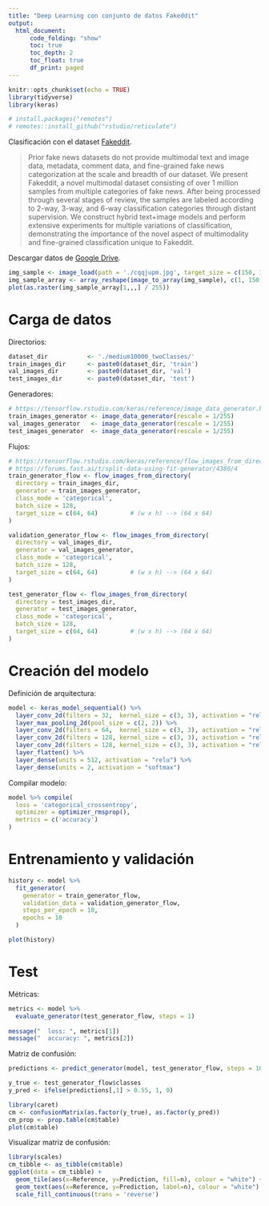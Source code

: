 ```yaml
---
title: "Deep Learning con conjunto de datos Fakeddit"
output:
  html_document:
      code_folding: "show"
      toc: true
      toc_depth: 2
      toc_float: true
      df_print: paged
---
```


```r
knitr::opts_chunk$set(echo = TRUE)
library(tidyverse)
library(keras)

# install.packages("remotes")
# remotes::install_github("rstudio/reticulate")
```

Clasificación con el dataset [Fakeddit](https://github.com/entitize/Fakeddit).

> Prior fake news datasets do not provide multimodal text and image data, metadata, comment data, and fine-grained fake news categorization at the scale and breadth of our dataset. We present Fakeddit, a novel multimodal dataset consisting of over 1 million samples from multiple categories of fake news. After being processed through several stages of review, the samples are labeled according to 2-way, 3-way, and 6-way classification categories through distant supervision. We construct hybrid text+image models and perform extensive experiments for multiple variations of classification, demonstrating the importance of the novel aspect of multimodality and fine-grained classification unique to Fakeddit.

Descargar datos de [Google Drive](https://drive.google.com/drive/folders/1qYWWdfdp-OAxKNXbKgAMh2x3p04X55TO?usp=sharing).

```r
img_sample <- image_load(path = './cqqjupm.jpg', target_size = c(150, 150))
img_sample_array <- array_reshape(image_to_array(img_sample), c(1, 150, 150, 3))
plot(as.raster(img_sample_array[1,,,] / 255))
```


# Carga de datos
Directorios:
```r
dataset_dir           <- './medium10000_twoClasses/'
train_images_dir      <- paste0(dataset_dir, 'train')
val_images_dir        <- paste0(dataset_dir, 'val')
test_images_dir       <- paste0(dataset_dir, 'test')
```

Generadores:
```r
# https://tensorflow.rstudio.com/keras/reference/image_data_generator.html 
train_images_generator <- image_data_generator(rescale = 1/255)
val_images_generator   <- image_data_generator(rescale = 1/255)
test_images_generator  <- image_data_generator(rescale = 1/255)
```

Flujos:
```r
# https://tensorflow.rstudio.com/keras/reference/flow_images_from_directory.html
# https://forums.fast.ai/t/split-data-using-fit-generator/4380/4
train_generator_flow <- flow_images_from_directory(
  directory = train_images_dir,
  generator = train_images_generator,
  class_mode = 'categorical',
  batch_size = 128,
  target_size = c(64, 64)         # (w x h) --> (64 x 64)
)

validation_generator_flow <- flow_images_from_directory(
  directory = val_images_dir,
  generator = val_images_generator,
  class_mode = 'categorical',
  batch_size = 128,
  target_size = c(64, 64)         # (w x h) --> (64 x 64)
)

test_generator_flow <- flow_images_from_directory(
  directory = test_images_dir,
  generator = test_images_generator,
  class_mode = 'categorical',
  batch_size = 128,
  target_size = c(64, 64)         # (w x h) --> (64 x 64)
)
```

# Creación del modelo

Definición de arquitectura:
```r
model <- keras_model_sequential() %>%
  layer_conv_2d(filters = 32,  kernel_size = c(3, 3), activation = "relu", input_shape = c(64, 64, 3)) %>%
  layer_max_pooling_2d(pool_size = c(2, 2)) %>%
  layer_conv_2d(filters = 64,  kernel_size = c(3, 3), activation = "relu") %>% layer_max_pooling_2d(pool_size = c(2, 2)) %>%
  layer_conv_2d(filters = 128, kernel_size = c(3, 3), activation = "relu") %>% layer_max_pooling_2d(pool_size = c(2, 2)) %>%
  layer_conv_2d(filters = 128, kernel_size = c(3, 3), activation = "relu") %>% layer_max_pooling_2d(pool_size = c(2, 2)) %>%
  layer_flatten() %>%
  layer_dense(units = 512, activation = "relu") %>%
  layer_dense(units = 2, activation = "softmax")
```

Compilar modelo:
```r
model %>% compile(
  loss = 'categorical_crossentropy',
  optimizer = optimizer_rmsprop(),
  metrics = c('accuracy')
)
```

# Entrenamiento y validación

```r
history <- model %>% 
  fit_generator(
    generator = train_generator_flow, 
    validation_data = validation_generator_flow,
    steps_per_epoch = 10,
    epochs = 10
  )

plot(history)
```

# Test
Métricas:
```r
metrics <- model %>% 
  evaluate_generator(test_generator_flow, steps = 1)
  
message("  loss: ", metrics[1])
message("  accuracy: ", metrics[2])
```

Matriz de confusión:
```r
predictions <- predict_generator(model, test_generator_flow, steps = 10)

y_true <- test_generator_flow$classes
y_pred <- ifelse(predictions[,1] > 0.55, 1, 0)

library(caret)
cm <- confusionMatrix(as.factor(y_true), as.factor(y_pred))
cm_prop <- prop.table(cm$table)
plot(cm$table)
```

Visualizar matriz de confusión:
```r
library(scales)
cm_tibble <- as_tibble(cm$table)
ggplot(data = cm_tibble) + 
  geom_tile(aes(x=Reference, y=Prediction, fill=n), colour = "white") +
  geom_text(aes(x=Reference, y=Prediction, label=n), colour = "white") +
  scale_fill_continuous(trans = 'reverse')
```